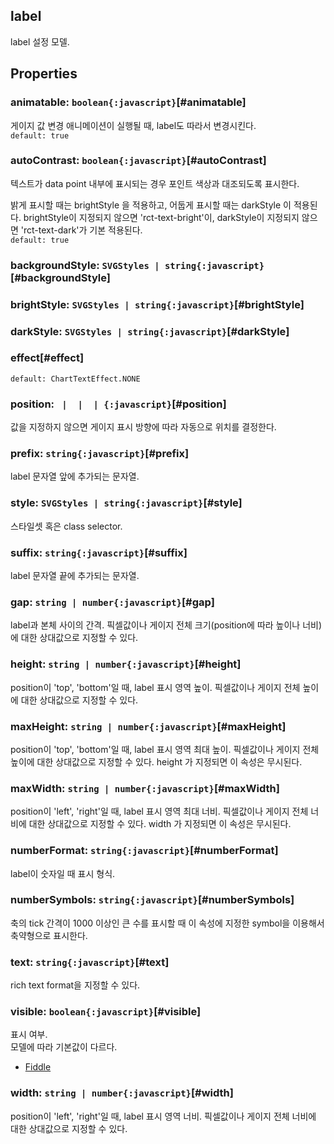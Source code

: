 ## label
label 설정 모델.
## Properties

### animatable: `boolean{:javascript}`[#animatable]
게이지 값 변경 애니메이션이 실행될 때, label도 따라서 변경시킨다.  
`default: true`  

### autoContrast: `boolean{:javascript}`[#autoContrast]
텍스트가 data point 내부에 표시되는 경우 포인트 색상과 대조되도록 표시한다.


밝게 표시할 때는  brightStyle 을 적용하고,
어둡게 표시할 때는  darkStyle 이 적용된다.
brightStyle이 지정되지 않으면 'rct-text-bright'이,
darkStyle이 지정되지 않으면 'rct-text-dark'가 기본 적용된다.  
`default: true`  

### backgroundStyle: `SVGStyles | string{:javascript}`[#backgroundStyle]

### brightStyle: `SVGStyles | string{:javascript}`[#brightStyle]

### darkStyle: `SVGStyles | string{:javascript}`[#darkStyle]

### effect[#effect]


`default: ChartTextEffect.NONE`  

### position: ` |  |  | {:javascript}`[#position]
값을 지정하지 않으면 게이지 표시 방향에 따라 자동으로 위치를 결정한다.  

### prefix: `string{:javascript}`[#prefix]
label 문자열 앞에 추가되는 문자열.  

### style: `SVGStyles | string{:javascript}`[#style]
스타일셋 혹은 class selector.  

### suffix: `string{:javascript}`[#suffix]
label 문자열 끝에 추가되는 문자열.  

### gap: `string | number{:javascript}`[#gap]
label과 본체 사이의 간격.
픽셀값이나 게이지 전체 크기(position에 따라 높이나 너비)에 대한 상대값으로 지정할 수 있다.  

### height: `string | number{:javascript}`[#height]
position이 'top', 'bottom'일 때, label 표시 영역 높이.
픽셀값이나 게이지 전체 높이에 대한 상대값으로 지정할 수 있다.  

### maxHeight: `string | number{:javascript}`[#maxHeight]
position이 'top', 'bottom'일 때, label 표시 영역 최대 높이.
픽셀값이나 게이지 전체 높이에 대한 상대값으로 지정할 수 있다.
 height 가 지정되면 이 속성은 무시된다.  

### maxWidth: `string | number{:javascript}`[#maxWidth]
position이 'left', 'right'일 때, label 표시 영역 최대 너비.
픽셀값이나 게이지 전체 너비에 대한 상대값으로 지정할 수 있다.
 width 가 지정되면 이 속성은 무시된다.  

### numberFormat: `string{:javascript}`[#numberFormat]
label이 숫자일 때 표시 형식.  

### numberSymbols: `string{:javascript}`[#numberSymbols]
축의 tick 간격이 1000 이상인 큰 수를 표시할 때 
이 속성에 지정한 symbol을 이용해서 축약형으로 표시한다.  

### text: `string{:javascript}`[#text]
rich text format을 지정할 수 있다.  

### visible: `boolean{:javascript}`[#visible]
표시 여부.\
모델에 따라 기본값이 다르다.
- [Fiddle](https:/jsfiddle.net/gh/get/library/pure/realgrid/realchart-demo/tree/master/common/visible)  

### width: `string | number{:javascript}`[#width]
position이 'left', 'right'일 때, label 표시 영역 너비.
픽셀값이나 게이지 전체 너비에 대한 상대값으로 지정할 수 있다.  
